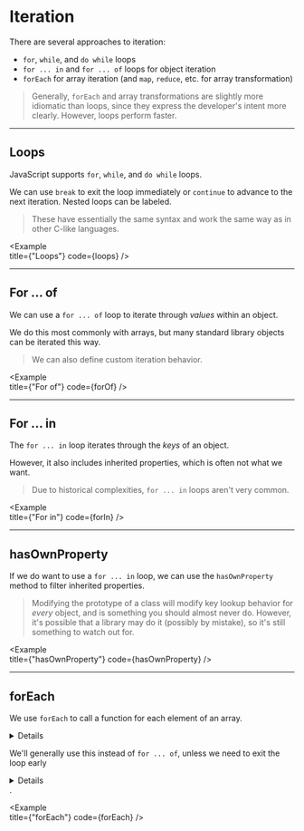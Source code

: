 
# Iteration

There are several approaches to iteration:

- `for`, `while`, and `do while` loops
- `for ... in` and `for ... of` loops for object iteration
- `forEach` for array iteration (and `map`, `reduce`, etc. for array transformation)

> Generally, `forEach` and array transformations are slightly more idiomatic than loops, since they express the developer's intent more clearly. However, loops perform faster.

---

## Loops

JavaScript supports `for`, `while`, and `do while` loops. 

We can use `break` to exit the loop immediately or `continue` to advance to the next iteration. Nested loops can be labeled.

> These have essentially the same syntax and work the same way as in other C-like languages.

<Example   
  title={"Loops"}
  code={loops}
/>

---

## For ... of

We can use a `for ... of` loop to iterate through _values_ within an object.

We do this most commonly with arrays, but many standard library objects can be iterated this way. 

> We can also define custom iteration behavior.

<Example   
  title={"For of"}
  code={forOf}
/>

---

## For ... in

The `for ... in` loop iterates through the _keys_ of an object.

However, it also includes inherited properties, which is often not what we want.

> Due to historical complexities, `for ... in` loops aren't very common.

<Example   
  title={"For in"}
  code={forIn}
/>

---

## hasOwnProperty

If we do want to use a `for ... in` loop, we can use the `hasOwnProperty` method to filter inherited properties.

> Modifying the prototype of a class will modify key lookup behavior for _every_ object, and is something you should almost never do. However, it's possible that a library may do it (possibly by mistake), so it's still something to watch out for.

<Example   
  title={"hasOwnProperty"}
  code={hasOwnProperty}
/>

---

## forEach

We use `forEach` to call a function for each element of an array. <Details>The function is also passed the element, the element's index, and the array itself.</Details>

We'll generally use this instead of `for ... of`, unless we need to exit the loop early<Details> (i.e. `break` doesn't exist in `forEach` loops)</Details>.

<Example   
  title={"forEach"}
  code={forEach}
/>
